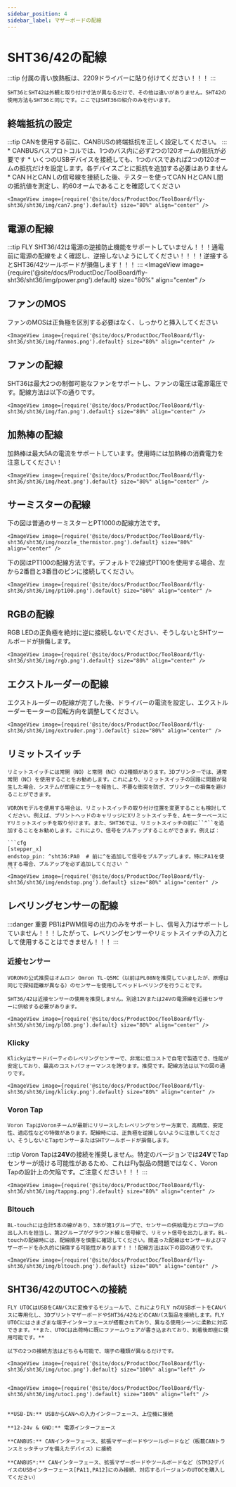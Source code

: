 ```yaml
---
sidebar_position: 4
sidebar_label: マザーボードの配線
---
```




# SHT36/42の配線

:::tip
付属の青い放熱板は、2209ドライバーに貼り付けてください！！！
:::

    SHT36とSHT42は外観と取り付け寸法が異なるだけで、その他は違いがありません。SHT42の使用方法もSHT36と同じです。ここではSHT36の紹介のみを行います。

## 終端抵抗の設定

:::tip
CANを使用する前に、CANBUSの終端抵抗を正しく設定してください。
:::
    * CANBUSバスプロトコルでは、1つのバス内に必ず2つの120オームの抵抗が必要です
    * いくつのUSBデバイスを接続しても、1つのバスであれば2つの120オームの抵抗だけを設定します。各デバイスごとに抵抗を追加する必要はありません
    * CAN HとCAN Lの信号線を接続した後、テスターを使ってCAN HとCAN L間の抵抗値を測定し、約60オームであることを確認してください
    
    <ImageView image={require('@site/docs/ProductDoc/ToolBoard/fly-sht36/sht36/img/can7.png').default} size="80%" align="center" />

## 電源の配線

:::tip
FLY SHT36/42は電源の逆接防止機能をサポートしていません！！！通電前に電源の配線をよく確認し、逆接しないようにしてください！！！！逆接するとSHT36/42ツールボードが損傷します！！！
:::
    <ImageView image={require('@site/docs/ProductDoc/ToolBoard/fly-sht36/sht36/img/power.png').default} size="80%" align="center" />

## ファンのMOS

ファンのMOSは正負極を区別する必要はなく、しっかりと挿入してください

    <ImageView image={require('@site/docs/ProductDoc/ToolBoard/fly-sht36/sht36/img/fanmos.png').default} size="80%" align="center" />

## ファンの配線

SHT36は最大2つの制御可能なファンをサポートし、ファンの電圧は電源電圧です。配線方法は以下の通りです。

    <ImageView image={require('@site/docs/ProductDoc/ToolBoard/fly-sht36/sht36/img/fan.png').default} size="80%" align="center" />

## 加熱棒の配線

加熱棒は最大5Aの電流をサポートしています。使用時には加熱棒の消費電力を注意してください！

    <ImageView image={require('@site/docs/ProductDoc/ToolBoard/fly-sht36/sht36/img/heat.png').default} size="80%" align="center" />

## サーミスターの配線

下の図は普通のサーミスターとPT1000の配線方法です。

    <ImageView image={require('@site/docs/ProductDoc/ToolBoard/fly-sht36/sht36/img/nozzle_thermistor.png').default} size="80%" align="center" />

下の図はPT100の配線方法です。デフォルトで2線式PT100を使用する場合、左から2番目と3番目のピンに接続してください。

    <ImageView image={require('@site/docs/ProductDoc/ToolBoard/fly-sht36/sht36/img/pt100.png').default} size="80%" align="center" />

## RGBの配線

RGB LEDの正負極を絶対に逆に接続しないでください、そうしないとSHTツールボードが損傷します。

    <ImageView image={require('@site/docs/ProductDoc/ToolBoard/fly-sht36/sht36/img/rgb.png').default} size="80%" align="center" />

## エクストルーダーの配線

エクストルーダーの配線が完了した後、ドライバーの電流を設定し、エクストルーダーモーターの回転方向を調整してください。

    <ImageView image={require('@site/docs/ProductDoc/ToolBoard/fly-sht36/sht36/img/extruder.png').default} size="80%" align="center" />

## リミットスイッチ

    リミットスイッチには常開（NO）と常閉（NC）の2種類があります。3Dプリンターでは、通常常閉（NC）を使用することをお勧めします。これにより、リミットスイッチの回路に問題が発生した場合、システムが即座にエラーを報告し、不要な衝突を防ぎ、プリンターの損傷を避けることができます。

    VORONモデルを使用する場合は、リミットスイッチの取り付け位置を変更することも検討してください。例えば、プリントヘッドのキャリッジにXリミットスイッチを、AモーターベースにYリミットスイッチを取り付けます。また、SHT36では、リミットスイッチの前に``^``を追加することをお勧めします。これにより、信号をプルアップすることができます。例えば：

    ```cfg
    [stepper_x]
    endstop_pin: ^sht36:PA0  # 前に^を追加して信号をプルアップします。特にPA1を使用する場合、プルアップを必ず追加してください ^
    ```
    <ImageView image={require('@site/docs/ProductDoc/ToolBoard/fly-sht36/sht36/img/endstop.png').default} size="80%" align="center" />

## レベリングセンサーの配線

:::danger 重要
PB1はPWM信号の出力のみをサポートし、信号入力はサポートしていません！！！したがって、レベリングセンサーやリミットスイッチの入力として使用することはできません！！！
:::

### 近接センサー

    VORONの公式推奨はオムロン Omron TL-Q5MC（以前はPL08Nを推奨していましたが、原理は同じで探知距離が異なる）のセンサーを使用してベッドレベリングを行うことです。

    SHT36/42は近接センサーの使用を推奨しません。別途12Vまたは24Vの電源線を近接センサーに供給する必要があります。
    
    <ImageView image={require('@site/docs/ProductDoc/ToolBoard/fly-sht36/sht36/img/pl08.png').default} size="80%" align="center" />


### Klicky

    Klickyはサードパーティのレベリングセンサーで、非常に低コストで自宅で製造でき、性能が安定しており、最高のコストパフォーマンスを誇ります。推奨です。配線方法は以下の図の通りです。

    <ImageView image={require('@site/docs/ProductDoc/ToolBoard/fly-sht36/sht36/img/klicky.png').default} size="80%" align="center" />

### Voron Tap

    Voron TapはVoronチームが最新にリリースしたレベリングセンサー方案で、高精度、安定性、適応性などの特徴があります。配線時には、正負極を逆接しないように注意してください、そうしないとTapセンサーまたはSHTツールボードが損傷します。

:::tip
Voron Tapは**24V**の接続を推奨しません。特定のバージョンでは**24V**でTapセンサーが焼ける可能性があるため、これはFly製品の問題ではなく、Voron Tapの設計上の欠陥です。ご注意ください！！！
:::

    <ImageView image={require('@site/docs/ProductDoc/ToolBoard/fly-sht36/sht36/img/tappng.png').default} size="80%" align="center" />

### Bltouch

    BL-touchには合計5本の線があり、3本が第1グループで、センサーの供給電力とプローブの出し入れを担当し、第2グループがグラウンド線と信号線で、リミット信号を出力します。BL-touchの配線時には、配線順序を慎重に確認してください。間違った配線はセンサーおよびマザーボードを永久的に損傷する可能性があります！！！配線方法は以下の図の通りです。

    <ImageView image={require('@site/docs/ProductDoc/ToolBoard/fly-sht36/sht36/img/bltouch.png').default} size="80%" align="center" />


## SHT36/42のUTOCへの接続

    FLY UTOCはUSBをCANバスに変換するモジュールで、これによりFLY πのUSBポートをCANバスに専用化し、3DプリントマザーボードやSHT36/42などのCANバス製品を接続します。FLY UTOCにはさまざまな端子インターフェースが搭載されており、異なる使用シーンに柔軟に対応できます。**また、UTOCは出荷時に既にファームウェアが書き込まれており、到着後即座に使用可能です。**

    以下の2つの接続方法はどちらも可能で、端子の種類が異なるだけです。

    <ImageView image={require('@site/docs/ProductDoc/ToolBoard/fly-sht36/sht36/img/utoc.png').default} size="100%" align="left" />


    <ImageView image={require('@site/docs/ProductDoc/ToolBoard/fly-sht36/sht36/img/utoc1.png').default} size="100%" align="left" />


    **USB-IN:** USBからCANへの入力インターフェース、上位機に接続

    **12-24v & GND:** 電源インターフェース

    **CANBUS:** CANインターフェース、拡張マザーボードやツールボードなど（板載CANトランスミッタチップを備えたデバイス）に接続

    **CANBUS*:** CANインターフェース、拡張マザーボードやツールボードなど（STM32デバイスのUSBインターフェース[PA11,PA12]にのみ接続、対応するバージョンのUTOCを購入してください）